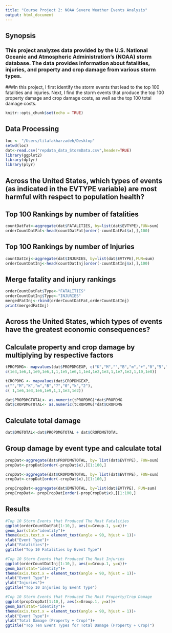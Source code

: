 ```yaml
---
title: "Course Project 2: NOAA Severe Weather Events Analysis"
output: html_document
---
```

## Synopsis
### This project analyzes data provided by the U.S. National Oceanic and Atmospheric Administration's (NOAA) storm database.  The data provides information about fatalities, injuries, and property and crop damage from various storm types.  
###In this project, I first identify the storm events that lead to the top 100 fatalities and injuries.  Next, I find the storm events that produce the top 100 property damage and crop damage costs, as well as the top 100 total damage costs.

```r
knitr::opts_chunk$set(echo = TRUE)
```

## Data Processing
```r
loc <- "/Users/lilafakharzadeh/Desktop"
setwd(loc)
dat<-read.csv("repdata_data_StormData.csv",header=TRUE)
library(ggplot2)
library(dplyr)
library(plyr)
```


## Across the United States, which types of events (as indicated in the EVTYPE variable) are most harmful with respect to population health?

## Top 100 Rankings by number of fatalities
```r
countDatFat<-aggregate(dat$FATALITIES, by=list(dat$EVTYPE),FUN=sum)
orderCountDatFat<-head(countDatFat[order(-countDatFat$x),],100)
```

## Top 100 Rankings by number of Injuries
```r
countDatInj<-aggregate(dat$INJURIES, by=list(dat$EVTYPE),FUN=sum)
orderCountDatInj<-head(countDatInj[order(-countDatInj$x),],100)

```

## Merge fatality and injury rankings
```r
orderCountDatFat$Type<-"FATALITIES"
orderCountDatInj$Type<-"INJURIES"
mergedFatInj<-rbind(orderCountDatFat,orderCountDatInj)
print(mergedFatInj)
```


## Across the United States, which types of events have the greatest economic consequences?

## Calculate property and crop damage by multiplying by respective factors
```r
tPROPDMG<- mapvalues(dat$PROPDMGEXP, c("K","M","","B","m","+","0","5","6","?","4","2","3","h","7","H","-","1","8"), 
c(1e3,1e6,1,1e9,1e6,1,1,1e5,1e6,1,1e4,1e2,1e3,1,1e7,1e2,1,10,1e8))

tCROPDMG <- mapvalues(dat$CROPDMGEXP,
c("","M","K","m","B","?","0","k","2"),
c( 1,1e6,1e3,1e6,1e9,1,1,1e3,1e2))

dat$PROPDMGTOTAL<- as.numeric(tPROPDMG)*dat$PROPDMG
dat$CROPDMGTOTAL<- as.numeric(tCROPDMG)*dat$CROPDMG
```

## Calculate total damage
```r
dat$DMGTOTAL<-dat$PROPDMGTOTAL + dat$CROPDMGTOTAL
```

## Group damage by event type and calculate total
```r
propDat<-aggregate(dat$PROPDMGTOTAL, by= list(dat$EVTYPE), FUN=sum)
propDat<-propDat[order(-propDat$x),][1:100,]

cropDat<-aggregate(dat$CROPDMGTOTAL, by= list(dat$EVTYPE), FUN=sum)
cropDat<-cropDat[order(-cropDat$x),][1:100,]

propCropDat<-aggregate(dat$DMGTOTAL, by=list(dat$EVTYPE), FUN=sum)
propCropDat<- propCropDat[order(-propCropDat$x),][1:100,]
```

## Results
```r
#Top 10 Storm Events that Produced The Most Fatalities
ggplot(orderCountDatFat[1:10,], aes(x=Group.1, y=x))+
geom_bar(stat="identity")+
theme(axis.text.x = element_text(angle = 90, hjust = 1))+
xlab("Event Type")+
ylab("Fatalities")+
ggtitle("Top 10 Fatalities by Event Type")

#Top 10 Storm Events that Produced The Most Injuries
ggplot(orderCountDatInj[1:10,], aes(x=Group.1, y=x))+
geom_bar(stat="identity")+
theme(axis.text.x = element_text(angle = 90, hjust = 1))+
xlab("Event Type")+
ylab("Injuries")+
ggtitle("Top 10 Injuries by Event Type")

#Top 10 Storm Events that Produced The Most Property/Crop Damage
ggplot(propCropDat[1:10,], aes(x=Group.1, y=x))+
geom_bar(stat="identity")+
theme(axis.text.x = element_text(angle = 90, hjust = 1))+
xlab("Event Type")+
ylab("Total Damage (Property + Crop)")+
ggtitle("Top Ten Event Types for Total Damage (Property + Crop)")
```




